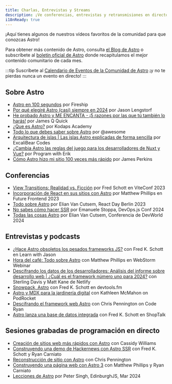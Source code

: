 ```yaml
---
title: Charlas, Entrevistas y Streams
description: ¡Ve conferencias, entrevistas y retransmisiones en directo sobre Astro!
i18nReady: true
---
```


¡Aquí tienes algunos de nuestros vídeos favoritos de la comunidad para que conozcas Astro!

Para obtener más contenido de Astro, consulta [el Blog de Astro](https://astro.build/blog/) o subscríbete al [boletín oficial de Astro](https://astro.build/newsletter/signup) donde recapitulamos el mejor contenido comunitario de cada mes.


:::tip
Suscríbete al [Calendario de Eventos de la Comunidad de Astro](https://calendar.google.com/calendar/embed?src=c_g6re3u5gkl0mug3ktn1dibqhfk%40group.calendar.google.com) ¡y no te pierdas nunca un evento en directo!
:::

## Sobre Astro

- [Astro en 100 segundos](https://www.youtube.com/watch?v=dsTXcSeAZq8) por Fireship
- [Por qué elegiré Astro (casi) siempre en 2024](https://www.youtube.com/watch?v=kssIEqSJeMI) por Jason Lengstorf
- [He probado Astro y ME ENCANTA - ¡5 razones por las que tú también lo harás!](https://www.youtube.com/watch?v=wND4lSml31A) por James Q Quick
- [¿Que es Astro?](https://www.youtube.com/watch?v=oQDErNNzdwU) por Kodaps Academy
- [Todo lo que debes saber sobre Astro](https://www.youtube.com/watch?v=rRxuVOutmFQ) por @awesome
- [Arquitectura de islas | Las islas Astro explicadas de forma sencilla](https://www.youtube.com/watch?v=kwqlP6Pe0SI) por ExcaliBear Codes
- [¿Cambia Astro las reglas del juego para los desarrolladores de Nuxt y Vue?](https://www.youtube.com/watch?v=Sq7eKxPqfSo) por Program with Erik
- [Cómo Astro hizo mi sitio 100 veces más rápido](https://www.youtube.com/watch?v=cOxA3kMYtkM) por James Perkins

## Conferencias

- [View Transitions: Realidad vs. Ficción](https://www.youtube.com/watch?v=iT-3amHK7tA&list=PLqGQbXn_GDmkOsHI7-Wrbv1GgAA4tJZhg&index=29)  por Fred Schott en ViteConf 2023
- [Incorporación de React en sus sitios con Astro](https://www.youtube.com/watch?v=Fouws8iKPKQ) por Matthew Phillips en Future Frontend 2023
- [Todo sobre Astro](https://www.youtube.com/watch?v=WKXHFIulZ9g) por Elian Van Cutsem, React Day Berlin 2023
- [No sabes cómo hacer SSR](https://portal.gitnation.org/contents/you-dont-know-how-to-ssr) por Emanuele Stoppa, DevOps.js Conf 2024
- [Todas las cosas Astro](https://www.youtube.com/watch?v=sALS6QrX9uA) por Elian Van Cutsem, Conferencia de DevWorld 2024

## Entrevistas y podcasts

- [¿Hace Astro obsoletos los pesados frameworks JS?](https://www.youtube.com/watch?v=4Ohi9G-RCcE) con Fred K. Schott en Learn with Jason
- [Hora del café: Todo sobre Astro](https://www.youtube.com/watch?v=3eyedOP83fw) con Matthew Phillips en WebStorm Webinar
- [Descifrando los datos de los desarrolladores: Análisis del informe sobre desarrollo web | ¿Cuál es el framework número uno para 2024?](https://youtu.be/2vqIHyz6iKs?si=vLcyzm07teC6v7u5&t=1679) con Sterling Davis y Matt Kane de Netlify
- [Snowpack, Astro](https://www.devtools.fm/episode/14) con Fred K. Schott en devtools.fm
- [Astro y MDX para la jardinería digital](https://podrocket.logrocket.com/astro-mdx-kathleen-mcmahon) con Kathleen McMahon on PodRocket
- [Descifrando el framework web Astro](https://www.youtube.com/watch?v=4PKT8x78yOQ) con Chris Pennington on Code Ryan
- [Astro lanza una base de datos integrada](https://shoptalkshow.com/607/) con Fred K. Schott en ShopTalk

## Sesiones grabadas de programación en directo

- [Creación de sitios web más rápidos con Astro](https://www.youtube.com/watch?v=0eka27P4Pr4) con Cassidy Williams
- [Construyendo una demo de Hackernews con Astro SSR](https://www.youtube.com/watch?v=2ZEMb_H-LYE) con Fred K. Schott y Ryan Carniato
- [Reconstrucción de sitio con Astro](https://www.youtube.com/watch?v=VDGEpachpwc) con Chris Pennington
- [Construyendo una página web con Astro 3](https://www.youtube.com/watch?v=2zhYwg_nBqQ) con Matthew Phillips y Ryan Carniato
- [Lecciones de Astro](https://www.youtube.com/watch?v=G6S2RsDo1fI) por Peter Singh, EdinburghJS, Mar 2024
